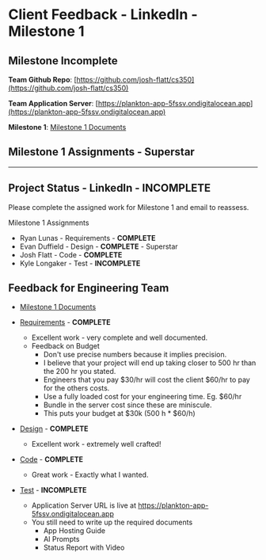# Client Feedback - LinkedIn - Milestone 1

## Milestone Incomplete

**Team Github Repo**:  [https://github.com/josh-flatt/cs350](https://github.com/josh-flatt/cs350)

**Team Application Server**:  [https://plankton-app-5fssv.ondigitalocean.app](https://plankton-app-5fssv.ondigitalocean.app)

**Milestone 1**: [Milestone 1 Documents](https://github.com/josh-flatt/cs350/tree/main/Documents/Milestone-1)


## Milestone 1 Assignments - Superstar

---

## Project Status - LinkedIn - INCOMPLETE

Please complete the assigned work for Milestone 1 and email to reassess.

Milestone 1 Assignments

- Ryan Lunas    - Requirements  - **COMPLETE**
- Evan Duffield - Design        - **COMPLETE** - Superstar
- Josh Flatt    - Code          - **COMPLETE**
- Kyle Longaker - Test          - **INCOMPLETE**

## Feedback for Engineering Team

* [Milestone 1 Documents](https://github.com/josh-flatt/cs350/tree/main/Documents/Milestone-1)

* [Requirements](https://github.com/josh-flatt/cs350/tree/main/Documents/Milestone-1/Requirements) - **COMPLETE**
    * Excellent work - very complete and well documented.
    * Feedback on Budget
        * Don't use precise numbers because it implies precision.
        * I believe that your project will end up taking closer to 500 hr than the 200 hr you stated.
        * Engineers that you pay $30/hr will cost the client $60/hr to pay for the others costs.
        * Use a fully loaded cost for your engineering time. Eg. $60/hr
        * Bundle in the server cost since these are miniscule.
        * This puts your budget at $30k (500 h * $60/h)

* [Design](https://github.com/josh-flatt/cs350/tree/main/Documents/Milestone-1/Design) - **COMPLETE**
    * Excellent work - extremely well crafted!

* [Code](https://github.com/josh-flatt/cs350/tree/main/Documents/Milestone-1/Code) - **COMPLETE**
    * Great work - Exactly what I wanted.

* [Test](https://github.com/josh-flatt/cs350/tree/main/Documents/Milestone-1/Test) - **INCOMPLETE**
    * Application Server URL is live at https://plankton-app-5fssv.ondigitalocean.app
    * You still need to write up the required documents
        * App Hosting Guide
        * AI Prompts
        * Status Report with Video

